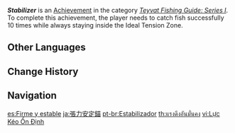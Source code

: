 {{About|the Achievement|the Gadget|Fishing Line Stabilizer}}
{{Achievement Infobox
|title        = Stabilizer
|id           = 81143
|order id     = 1134
|category     = Teyvat Fishing Guide: Series I
|description  = Catch fish successfully 10 times while always staying inside the Ideal Tension Zone.
|requirements = 
|primogems    = 5
|tracking     = 
|topic        = Fishing
}}
'''''Stabilizer''''' is an [[Achievement]] in the category ''[[Teyvat Fishing Guide: Series I]]''. To complete this achievement, the player needs to catch fish successfully 10 times while always staying inside the Ideal Tension Zone.
<!--
==Trivia==

==Video Guides==
{{EVT
|video1   = 
|caption1 = 
}}
-->
==Other Languages==
{{Other Languages
|en      = Stabilizer
|zhs     = 张力稳定锚
|zhs_rm  = Zhānglì Wěndìng Máo
|zht     = 張力穩定錨
|zht_rm  = Zhānglì Wěndìng Máo
|zh_tl   = Tension Stabilizing Anchor
|ja      = 張力安定錨
|ja_rm   = Chouryoku Antei Ikari{{Assumed}}
|ja_tl   = Tension Stabilizing Anchor
|ko      = 장력 안정 닻
|ko_rm   = Jangryeok Anjeong Dat
|ko_tl   = Tension Stabilizing Anchor
|es      = Firme y estable
|es_tl   = Firm and Stable
|fr      = D'une main de fer
|fr_tl   = With an Iron Fist
|ru      = Стабильное натяжение
|ru_tl   = Stable Tension
|th      = แรงดึงอันมั่นคง
|th_rm   = 
|th_tl   = 
|vi      = Lực Kéo Ổn Định
|vi_tl   = 
|de      = Fest und stabil
|de_tl   = Firm and Stable
|id      = Penstabil Hebat
|id_tl   = Great Stabilizer
|pt      = Estabilizador
|pt_tl   = 
|tr      = Mevkini Koru
|tr_tl   = Secure Your Position
|it      = Presa salda
|it_tl   = 
}}

==Change History==
{{Change History|2.1}}
<!--
==References==
{{Reflist}}
-->
==Navigation==
{{Achievement Navbox|Teyvat Fishing Guide: Series I}}

[[es:Firme y estable]]
[[ja:張力安定錨]]
[[pt-br:Estabilizador]]
[[th:แรงดึงอันมั่นคง]]
[[vi:Lực Kéo Ổn Định]]